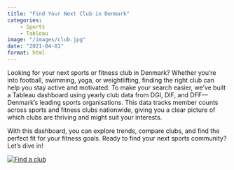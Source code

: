 ```yaml
---
title: "Find Your Next Club in Denmark"
categories: 
    - Sports
    - Tableau
image: "/images/club.jpg"
date: "2021-04-01"
format: html
---
```


Looking for your next sports or fitness club in Denmark? Whether you’re into football, swimming, yoga, or weightlifting, finding the right club can help you stay active and motivated. To make your search easier, we’ve built a Tableau dashboard using yearly club data from DGI, DIF, and DFF—Denmark’s leading sports organisations. This data tracks member counts across sports and fitness clubs nationwide, giving you a clear picture of which clubs are thriving and might suit your interests.

With this dashboard, you can explore trends, compare clubs, and find the perfect fit for your fitness goals. Ready to find your next sports community? Let’s dive in! 

::: {#viz1741014031435 .tableauPlaceholder style="position: relative"}
<noscript><a href='#'><img src="https://public.tableau.com/static/images/Fi/FindasportsclubinDenmark2021/Findaclub/1_rss.png" alt="Find a club " style="border: none"/></a></noscript>

<object class="tableauViz" style="display:none;">

<param name='host_url' value='https%3A%2F%2Fpublic.tableau.com%2F' /> <param name='embed_code_version' value='3' /> <param name='site_root' value='' /><param name='name' value='FindasportsclubinDenmark2021&#47;Findaclub' /><param name='tabs' value='no' /><param name='toolbar' value='yes' /><param name='static_image' value='https:&#47;&#47;public.tableau.com&#47;static&#47;images&#47;Fi&#47;FindasportsclubinDenmark2021&#47;Findaclub&#47;1.png' /> <param name='animate_transition' value='yes' /><param name='display_static_image' value='yes' /><param name='display_spinner' value='yes' /><param name='display_overlay' value='yes' /><param name='display_count' value='yes' /><param name='language' value='en-GB' />

</object>
:::

```{=html}         
    <script type='text/javascript'>                    
        var divElement = document.getElementById('viz1741014031435');                    
        var vizElement = divElement.getElementsByTagName('object')[0]; 
        
        var targetWidth = 800; // Set your target width
        var originalWidth = 827; // Original width
        var originalHeight = 1196; // Original height
        
        // Calculate scale ratio
        var scaleRatio = targetWidth / originalWidth;
        
        // Apply scale transformation
        vizElement.style.transform = 'scale(' + scaleRatio + ')';
        vizElement.style.transformOrigin = 'top left'; // Keep the scaling aligned to the top left
        vizElement.style.width = originalWidth + 'px'; // Maintain original width
        vizElement.style.height = originalHeight + 'px'; // Maintain original height
        vizElement.style.overflow = 'hidden'; // Hide any overflow
        
        var scriptElement = document.createElement('script');                    
        scriptElement.src = 'https://public.tableau.com/javascripts/api/viz_v1.js';                    
        vizElement.parentNode.insertBefore(scriptElement, vizElement);                
    </script>
```
